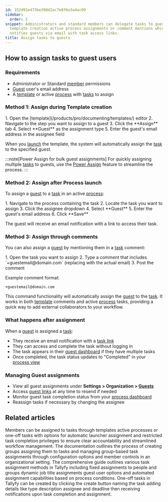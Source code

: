 ```yaml
---
id: 152d91e473be398d2ac7e8f6e3a4ac09
sidebar:
  order: 2
snippet: Administrators and standard members can delegate tasks to guest users through
  template creation active process assignments or comment mentions which automatically
  notifies guests via email with task access links.
title: Assign tasks to guests
---
```



## How to assign tasks to guest users

### Requirements
- Administrator or Standard [member](/products/pro/documenting/members/) permissions
- [Guest](/products/pro/documenting/guests/) user's email address
- A [template](/products/pro/documenting/templates/) or active [process](/products/pro/tracking-and-tasks/processes/) with [tasks](/products/pro/tracking-and-tasks/tasks/) to assign

### Method 1: Assign during Template creation

<Steps>
1. Open the [template](/products/pro/documenting/templates/) editor
2. Navigate to the step you want to assign to a guest
3. Click the **Assign** tab
4. Select **Guest** as the assignment type
5. Enter the guest's email address in the assignee field
</Steps>

When you [launch](/products/pro/launching/) the template, the system will automatically assign the [task](/products/pro/tracking-and-tasks/tasks/) to the specified guest.

:::note[Power Assign for bulk guest assignments]
For quickly assigning multiple [tasks](/products/pro/tracking-and-tasks/tasks/) to guests, use the [Power Assign](/products/pro/documenting/templates/how-can-power-tools-enhance-my-tallyfy-experience/) feature to streamline the process.
:::

### Method 2: Assign after Process launch

To assign a [guest](/products/pro/documenting/guests/) to a [task](/products/pro/tracking-and-tasks/tasks/) in an active [process](/products/pro/tracking-and-tasks/processes/):

<Steps>
1. Navigate to the process containing the task
2. Locate the task you want to assign
3. Click the assignee dropdown
4. Select **Guest**
5. Enter the guest's email address
6. Click **Save**
</Steps>

The guest will receive an email notification with a link to access their task.

### Method 3: Assign through comments

You can also assign a [guest](/products/pro/documenting/guests/) by mentioning them in a [task](/products/pro/tracking-and-tasks/tasks/) comment:

<Steps>
1. Open the task you want to assign
2. Type a comment that includes `+guestemail@domain.com` (replacing with the actual email)
3. Post the comment
</Steps>

Example comment format:
```
+guestemail@domain.com
```

This command functionality will automatically assign the [guest](/products/pro/documenting/guests/) to the [task](/products/pro/tracking-and-tasks/tasks/). It works in both [template](/products/pro/documenting/templates/) comments and active [process](/products/pro/tracking-and-tasks/processes/) tasks, providing a quick way to add external collaborators to your workflow.

### What happens after assignment

When a [guest](/products/pro/documenting/guests/) is assigned a [task](/products/pro/tracking-and-tasks/tasks/):
- They receive an email notification with a [task link](/products/pro/documenting/guests/how-to-find-a-guest-task-link-in-tallyfy/)
- They can access and complete the task without logging in
- The task appears in their [guest dashboard](/products/pro/documenting/guests/how-can-guests-monitor-their-processes-on-tallyfy/) if they have multiple tasks
- Once completed, the task status updates to "Completed" in your [process view](/products/pro/tracking-and-tasks/tracker-view/)

### Managing Guest assignments

- View all guest assignments under **Settings > Organization > [Guests](/products/pro/documenting/guests/)**
- Access [guest links](/products/pro/documenting/guests/how-to-find-a-guest-task-link-in-tallyfy/) at any time to resend if needed
- Monitor guest task completion status from your [process dashboard](/products/pro/tracking-and-tasks/tracker-view/)
- Reassign tasks if necessary by changing the assignee


## Related articles
<CardGrid>
<LinkTitleCard header="<b>Edit Task > Assign members or guests after launching</b>" href="/products/pro/tracking-and-tasks/tasks/edit-task/how-can-i-assign-members-to-tasks-in-tallyfy/" > Members can be assigned to tasks through templates active processes or one-off tasks with options for automatic launcher assignment and restricted task completion privileges to ensure clear accountability and streamlined workflow management. </LinkTitleCard>
<LinkTitleCard header="<b>Groups > Create and assign groups</b>" href="/products/pro/documenting/groups/how-to-manage-groups-and-assign-tasks-in-tallyfy/" > The documentation outlines the process of creating groups assigning them to tasks and managing group-based task assignments through configuration options and member controls in an organizational setting. </LinkTitleCard>
<LinkTitleCard header="<b>Edit Templates > Understanding assignment types</b>" href="/products/pro/documenting/templates/edit-templates/understanding-assignment-types/" > The comprehensive guide outlines various task assignment methods in Tallyfy including fixed assignments to people and groups dynamic job title assignments guest user options and automated assignment capabilities based on process conditions. </LinkTitleCard>
<LinkTitleCard header="<b>Tasks > Create a one-off task</b>" href="/products/pro/tracking-and-tasks/tasks/how-to-create-a-one-off-task-in-tallyfy/" > One-off tasks in Tallyfy can be created by clicking the create button naming the task adding details like type description assignee and deadline then receiving notifications upon task completion and assignment. </LinkTitleCard>
</CardGrid>